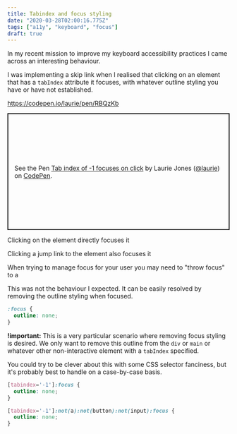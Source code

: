 ```yaml
---
title: Tabindex and focus styling
date: "2020-03-28T02:00:16.775Z"
tags: ["a11y", "keyboard", "focus"]
draft: true
---
```

In my recent mission to improve my keyboard accessibility practices I came across an interesting behaviour.

I was implementing a skip link when I realised that clicking on an element that has a `tabIndex` attribute it focuses, with whatever outline styling you have or have not established.

https://codepen.io/laurie/pen/RBQzKb

<p class="codepen" data-height="265" data-theme-id="dark" data-default-tab="html,result" data-user="laurie" data-slug-hash="RBQzKb" style="height: 265px; box-sizing: border-box; display: flex; align-items: center; justify-content: center; border: 2px solid; margin: 1em 0; padding: 1em;" data-pen-title="Tab index of -1 focuses on click">
  <span>See the Pen <a href="https://codepen.io/laurie/pen/RBQzKb">
  Tab index of -1 focuses on click</a> by Laurie Jones (<a href="https://codepen.io/laurie">@laurie</a>)
  on <a href="https://codepen.io">CodePen</a>.</span>
</p>
<script async src="https://static.codepen.io/assets/embed/ei.js"></script>



Clicking on the element directly focuses it

Clicking a jump link to the element also focuses it

When trying to manage focus for your user you may need to "throw focus" to a  

This was not the behaviour I expected. It can be easily resolved by removing the outline styling when focused.

```css
:focus {
  outline: none;
}
```

**!important:** This is a very particular scenario where removing focus styling is desired. We only want to remove this outline from the `div` or `main` or whatever other non-interactive element with a `tabIndex` specified.

You could try to be clever about this with some CSS selector fanciness, but it's probably best to handle on a case-by-case basis.

```css
[tabindex='-1']:focus {
  outline: none;
}
```

```css
[tabindex='-1']:not(a):not(button):not(input):focus {
  outline: none;
}
```

